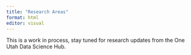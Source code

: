 ```yaml
---
title: "Research Areas"
format: html
editor: visual
---
```


This is a work in process, stay tuned for research updates from the One Utah Data Science Hub.
